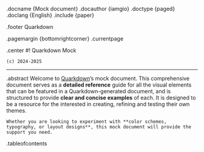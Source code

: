 .docname {Mock document}
.docauthor {iamgio}
.doctype {paged}
.doclang {English}
.include {paper}

.footer
	Quarkdown
	
.pagemargin {bottomrightcorner}
	.currentpage

.center
	#! Quarkdown Mock
	
	(c) 2024-2025

---

.abstract
	Welcome to [Quarkdown](https://github.com/iamgio)'s mock document.
	This comprehensive document serves as a **detailed reference** guide for all the visual elements that can be featured in a Quarkdown-generated document, and is structured to provide **clear and concise examples** of each.
	It is designed to be a resource for the interested in creating, refining and testing their own themes. 

	Whether you are looking to experiment with **color schemes, typography, or layout designs**, this mock document will provide the support you need.
	
.tableofcontents